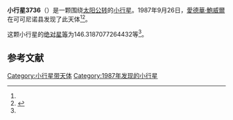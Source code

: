 {{Infobox planet
| bgcolour = #FFFFC0
| name = 3736 Rokoske
| symbol = 
| image = 
| caption = 
| discovery = yes
| discovery_ref = 
| discoverer = [[愛德華·鮑威爾|愛德華·鮑威爾]]
| discovery_site = [[可可尼诺县|可可尼诺县]] 
| discovered = 1987年9月26日
| designations = yes
| mp_name = 
| named_after = 
| alt_names = 1987 SY3/ 1943 FA / 1951 YA1 / 1964 EA / 1969 EH1 / 1974 CT / 1976 ST / 1979 BM / 1981 RA / 1982 UK1
| mp_category = [[主带小行星|主带小行星]]
| orbit_ref = <ref name="a">[http://ssd.jpl.nasa.gov/sbdb.cgi?sstr=3736 3736 Rokoske] {{Wayback|url=http://ssd.jpl.nasa.gov/sbdb.cgi?sstr=3736 |date=20200917215230 }}，小行星數據庫瀏覽器（JPL Small-Body Database Browser）－[[美国国家航空航天局|美国国家航空航天局]]喷气推进实验室</ref>
| epoch = 2456400.5 (2013年4月18日更新)
| aphelion = {{convert|3.271345246482005|AU|km|3|abbr=on|lk=out}}
| perihelion = {{convert|2.764851467534986|AU|km|3|abbr=on}}
| semimajor = {{convert|3.018098357008495|AU|km|3|abbr=on}}
| eccentricity = 0.083909422
| period = 1915.131106 [[日|日]]<br />5.24[[儒略年|儒略年]]
| avg_speed = 
| inclination = 11.31737301023302
| asc_node = 145.3720784831462
| mean_anomaly = 
| arg_peri = 146.3187077264432
| satellites = 
| physical_characteristics = yes
| dimensions = 
| mass = 
| density = 
| surface_grav = 
| escape_velocity = 
| sidereal_day = 
| axial_tilt = 
| pole_ecliptic_lat = 
| pole_ecliptic_lon = 
| albedo = 
| temperatures= 
| temp_name1 = 
| mean_temp_1 = 
| max_temp_1 = 
| temp_name2 = 
| max_temp_2 = 
| spectral_type = 
| abs_magnitude = 146.3187077264432
}}

'''小行星3736'''（{{lang-en|3736 Rokoske}}）是一颗围绕[[太阳|太阳]][[公转|公转]]的[[小行星|小行星]]。1987年9月26日，[[愛德華·鮑威爾|愛德華·鮑威爾]]在可可尼诺县发现了此天体<ref name="a" /><ref>{{cite news|title=小行星列表|url=http://cfa-www.harvard.edu/iau/lists/NumberedMPs.txt|accessdate=2013-07-08|newspaper=哈佛大学|archive-date=2008-05-17|archive-url=https://web.archive.org/web/20080517010638/http://cfa-www.harvard.edu/iau/lists/NumberedMPs.txt|dead-url=no}}</ref>。

这颗小行星的[[绝对星等|绝对星等]]为146.3187077264432等<ref name="a" />。

==参考文献==
{{reflist}}
{{Minor Planet Number|[[小行星3735|小行星3735]]|[[小行星3737|小行星3737]]}}

{{小天体}}

[[Category:小行星带天体|Category:小行星带天体]]
[[Category:1987年发现的小行星|Category:1987年发现的小行星]]

{{asteroid-stub}}